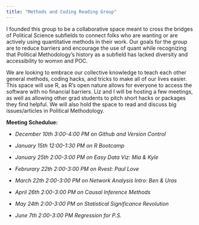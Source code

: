 ```yaml
---
title: "Methods and Coding Reading Group"
---
```


I founded this group to be a collaborative space meant to cross the bridges of Political Science subfields to connect folks who are wanting or are actively using quantitative methods in their work. Our goals for the group are to reduce barriers and encourage the use of quant while recognizing that Political Methodology's history as a subfield has lacked diversity and accessibility to womxn and POC. 

We are looking to embrace our collective knowledge to teach each other general methods, coding hacks, and tricks to make all of our lives easier. This space will use R, as R's open nature allows for everyone to access the software with no financial barriers. Liz and I will be hosting a few meetings, as well as allowing other grad students to pitch short hacks or packages they find helpful. We will also hold the space to read and discuss big issues/articles in Political Methodology.

**Meeting Schedulue:**

- _December 10th 3:00-4:00 PM on Github and Version Control_

- _January 15th 12:00-1:30 PM on R Bootcamp_

- _January 25th 2:00-3:00 PM on Easy Data Viz: Mia & Kyle_

- _Februrary 22th 2:00-3:00 PM on Rvest: Paul Love_

- _March 22th 2:00-3:00 PM on Network Analysis Intro: Ben & Uras_

- _April 26th 2:00-3:00 PM on Causal Inference Methods_

- _May 24th 2:00-3:00 PM on Statistical Significance Revolution_

- _June 7th 2:00-3:00 PM Regression for P.S._

